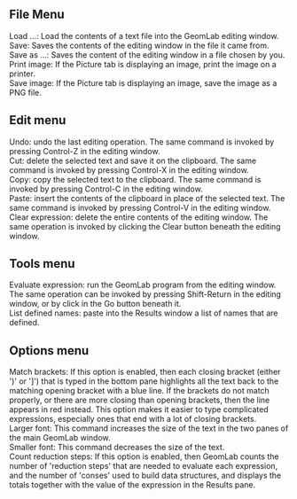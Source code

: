 <!--GeomLab commands/using-->

==File Menu== 
{{Markup|dl}}
;Load ...: Load the contents of a text file into the GeomLab editing window.
;Save: Saves the contents of the editing window in the file it came from.
;Save as ...: Saves the content of the editing window in a file chosen by you.
;Print image: If the Picture tab is displaying an image, print the image on a printer.
;Save image: If the Picture tab is displaying an image, save the image as a PNG file.
{{Markup|/dl}}

==Edit menu==
{{Markup|dl}}
;Undo: undo the last editing operation.  The same command is invoked by pressing Control-Z in the editing window.
;Cut: delete the selected text and save it on the clipboard.  The same command is invoked by pressing Control-X in the editing window.
;Copy: copy the selected text to the clipboard.  The same command is invoked by pressing Control-C in the editing window.
;Paste: insert the contents of the clipboard in place of the selected text.  The same command is invoked by pressing Control-V in the editing window.
;Clear expression: delete the entire contents of the editing window.  The same operation is invoked by clicking the Clear button beneath the editing window.
{{Markup|/dl}}

==Tools menu==
{{Markup|dl}}
;Evaluate expression: run the GeomLab program from the editing window.  The same operation can be invoked by pressing Shift-Return in the editing window, or by click in the Go button beneath it.
;List defined names: paste into the Results window a list of names that are defined.
{{Markup|/dl}}

==Options menu==
{{Markup|dl}}
;Match brackets: If this option is enabled, then each closing bracket  (either ')' or&nbsp;']') that is typed in the bottom pane highlights all the text back to the matching opening bracket with a blue line. If the brackets do not match properly, or there are more closing than opening brackets, then the line appears in red instead.  This option makes it easier to type complicated expressions, especially ones that end with a lot of closing brackets. 
;Larger font: This command increases the size of the text in the two panes of the main GeomLab window. 
;Smaller font: This command decreases the size of the text.
;Count reduction steps: If this option is enabled, then GeomLab counts the number of 'reduction steps' that are needed to evaluate each expression, and the number of 'conses' used to build data structures, and displays the totals together with the value of the expression in the Results pane. 
{{Markup|/dl}}
